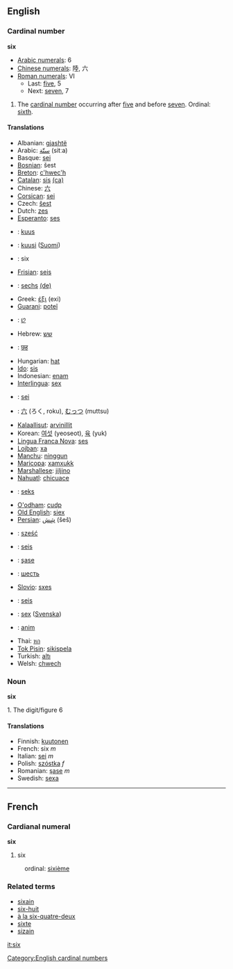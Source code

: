 ==English==

===Cardinal number===
'''six'''

*[[w:Arabic Numerals|Arabic numerals]]: 6
*[[w:Chinese numerals|Chinese numerals]]: 陸, 六
*[[w:Roman numerals|Roman numerals]]: VI
**Last: [[five]], 5
**Next: [[seven]], 7

# The [[cardinal number]] occurring after [[five]] and before [[seven]]. Ordinal: [[sixth]].

====Translations====
*Albanian: [[gjashtë]]
*Arabic: [[ستّة]] (sitːa)
*Basque: [[sei]]
*[[Bosnian]]: šest
*[[Breton]]: [[c'hwec'h]]
*[[Catalan]]: [[sis]] [[:ca:six|(ca)]]
*Chinese: [[六]]
*[[Corsican]]: [[sei]]
*Czech: [[šest]]
*Dutch: [[zes]]
*[[Esperanto]]: [[ses]]
*{{et}}: [[kuus]]
*{{fi}}: [[kuusi]] ([[:fi:kuusi|Suomi]])
*{{fr}}: six
*[[Frisian]]: [[seis]]
*{{de}}: [[sechs]] [[:de:sechs|(de)]]
*Greek: [[έξι]] (exi)
*[[Guarani]]: [[poteĩ]]
*{{gu}}: [[છ]]
*Hebrew: [[שש]]
*{{hi}}: [[छह]]
*Hungarian: [[hat]]
*[[Ido]]: [[sis]]
*Indonesian: [[enam]]
*[[Interlingua]]: [[sex]]
*{{it}}: [[sei]]
*{{ja}}: [[六]] (ろく, roku), [[むっつ]] (muttsu)
*[[Kalaallisut]]: [[arvinillit]]
*Korean: [[여섯]] (yeoseot), [[육]] (yuk)
*[[Lingua Franca Nova]]: [[ses]]
*[[Lojban]]: [[xa]]
*[[Manchu]]: [[ninggun]]
*[[Maricopa]]: [[xamxukk]]
*[[Marshallese]]: [[jiljino]]
*[[Nahuatl]]: [[chicuace]]
*{{no}}: [[seks]]
*[[O'odham]]: [[cudp]]
*[[Old English]]: [[siex]]
*[[Persian]]: [[شِش]] (šeš)
*{{pl}}: [[sześć]]
*{{pt}}: [[seis]]
*{{ro}}: [[şase]]
*{{ru}}: [[шесть]]
*[[Slovio]]: [[sxes]]
*{{es}}: [[seis]]
*{{sv}}: [[sex]] ([[:sv:sex|Svenska]])
*{{tl}}: [[anim]]
*Thai: [[หก]]
*[[Tok Pisin]]: [[sikispela]]
*Turkish: [[altı]]
*Welsh: [[chwech]]

===Noun===
'''six'''

1. The digit/figure 6

====Translations====
*Finnish: [[kuutonen]]
*French: six ''m''
*Italian: [[sei]] ''m''
*Polish: [[szóstka]] ''f''
*Romanian: [[şase]] ''m''
*Swedish: [[sexa]]

----

==French==
===Cardianal numeral===
'''six'''

# six
:ordinal: [[sixième]]

===Related terms===
*[[sixain]]
*[[six-huit]]
*[[à la six-quatre-deux]]
*[[sixte]]
*[[sizain]]
[[Category:English cardinal numbers]]

[[it:six]]